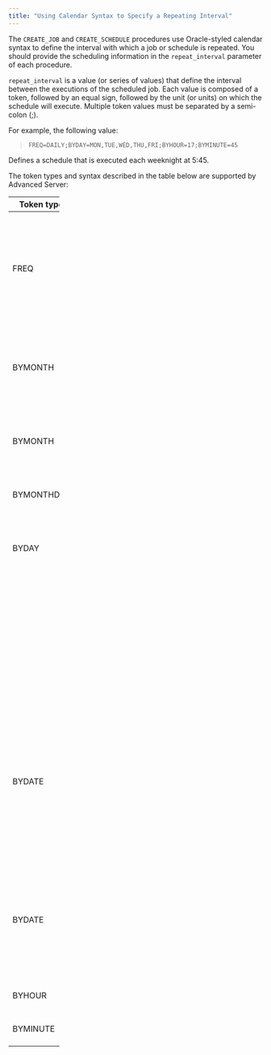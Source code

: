 ```yaml
---
title: "Using Calendar Syntax to Specify a Repeating Interval"
---
```


The `CREATE_JOB` and `CREATE_SCHEDULE` procedures use Oracle-styled calendar syntax to define the interval with which a job or schedule is repeated. You should provide the scheduling information in the `repeat_interval` parameter of each procedure.

`repeat_interval` is a value (or series of values) that define the interval between the executions of the scheduled job. Each value is composed of a token, followed by an equal sign, followed by the unit (or units) on which the schedule will execute. Multiple token values must be separated by a semi-colon (;).

For example, the following value:

> `FREQ=DAILY;BYDAY=MON,TUE,WED,THU,FRI;BYHOUR=17;BYMINUTE=45`

Defines a schedule that is executed each weeknight at 5:45.

The token types and syntax described in the table below are supported by Advanced Server:

<table style="width:20%;"><colgroup><col style="width: 5%" /><col style="width: 7%" /><col style="width: 7%" /></colgroup><thead><tr class="header"><th>Token type</th><th>Syntax</th><th>Valid Values</th></tr></thead><tbody><tr class="odd"><td>FREQ</td><td>FREQ=predefined_interval</td><td>Where predefined_interval is one of the following: YEARLY, MONTHLY, WEEKLY, DAILY, HOURLY, MINUTELY. The SECONDLY keyword is not supported.</td></tr><tr class="even"><td>BYMONTH</td><td>BYMONTH=month(, month)...</td><td>Where month is the three-letter abbreviation of the month name: JAN | FEB | MAR | APR | MAY | JUN | JUL | AUG | SEP | OCT | NOV | DEC</td></tr><tr class="odd"><td>BYMONTH</td><td>BYMONTH=month (, month)...</td><td>Where month is the numeric value representing the month: 1 | 2 | 3 | 4 | 5 | 6 | 7 | 8 | 9 | 10 | 11 | 12</td></tr><tr class="even"><td>BYMONTHDAY</td><td>BYMONTHDAY=day_of_month</td><td>Where day_of_month is a value from 1 through 31</td></tr><tr class="odd"><td>BYDAY</td><td>BYDAY=weekday</td><td>Where weekday is a three-letter abbreviation or single-digit value representing the day of the week.</td></tr><tr class="even"><td></td><td></td><td>Monday | MON | 1 |</td></tr><tr class="odd"><td></td><td></td><td>Tuesday | TUE | 2 |</td></tr><tr class="even"><td></td><td></td><td>Wednesday | WED | 3 |</td></tr><tr class="odd"><td></td><td></td><td>Thursday | THU | 4 |</td></tr><tr class="even"><td></td><td></td><td>Friday | FRI | 5 |</td></tr><tr class="odd"><td></td><td></td><td>Saturday | SAT | 6 |</td></tr><tr class="even"><td></td><td></td><td>Sunday | SUN | 7 |</td></tr><tr class="odd"><td>BYDATE</td><td>BYDATE=date (, date)...</td><td><p>Where date is YYYYMMDD.</p><p>YYYY is a four-digit year representation of the year,<br />
MM is a two-digit representation of the month,<br />
and DD is a two-digit day representation of the day.</p></td></tr><tr class="even"><td>BYDATE</td><td>BYDATE=date (, date)...</td><td><p>Where date is MMDD.</p><p>MM is a two-digit representation of the month,<br />
and DD is a two-digit day representation of the day</p></td></tr><tr class="odd"><td>BYHOUR</td><td>BYHOUR=hour</td><td>Where hour is a value from 0 through 23.</td></tr><tr class="even"><td>BYMINUTE</td><td>BYMINUTE=minute</td><td>Where minute is a value from 0 through 59.</td></tr></tbody></table>
